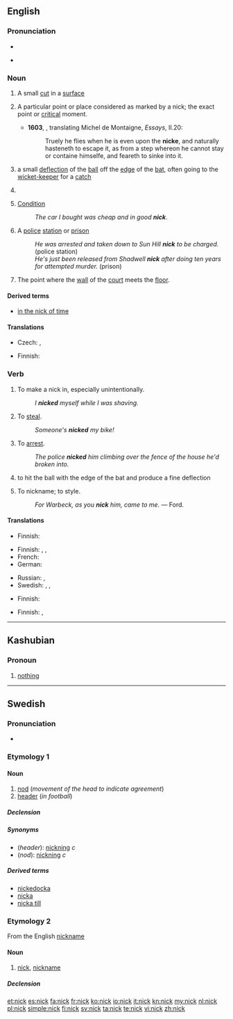 {{also|Nick}}
==English==
{{wikipedia}}

===Pronunciation===
* {{audio|en-us-nick.ogg|Audio (US)}}

* {{rhymes|ɪk}}

===Noun===
{{en-noun}}

# A small [[cut]] in a [[surface]]
# {{context|now|_|rare}} A particular point or place considered as marked by a nick; the exact point or [[critical]] moment.
#*'''1603''', {{w|John Florio}}, translating Michel de Montaigne, ''Essays'', II.20:
#*:Truely he flies when he is even upon the '''nicke''', and naturally hasteneth to escape it, as from a step whereon he cannot stay or containe himselfe, and feareth to sinke into it.
# {{cricket}} a small [[deflection]] of the [[ball]] off the [[edge]] of the [[bat]], often going to the [[wicket-keeper]] for a [[catch]]
# {{short for|nickname}}
# {{UK|slang}} [[condition|Condition]]
#: ''The car I bought was cheap and in good '''nick'''''.
# {{British|slang}} A [[police]] [[station]] or [[prison]]
#: ''He was arrested and taken down to Sun Hill '''nick''' to be charged.'' (police station)
#: ''He's just been released from Shadwell '''nick''' after doing ten years for attempted murder.'' (prison)
# {{context|[[real tennis]]}} The point where the [[wall]] of the [[court]] meets the [[floor]].

====Derived terms====
* [[in the nick of time]]

====Translations====
{{trans-top|A small cut in a surface}}
* Czech: {{t-|cs|zářez|m}}, {{t+|cs|vrub|m}}
{{trans-mid}}
* Finnish: {{t-|fi|naarmu}}
{{trans-bottom}}

===Verb===
{{en-verb}}

# {{transitive}} To make a nick in, especially unintentionally.
#: ''I '''nicked''' myself while I was shaving.''
# {{transitive|slang}} To [[steal]].
#: ''Someone's '''nicked''' my bike!''
# {{transitive|British|slang}} To [[arrest]].
#: ''The police '''nicked''' him climbing over the fence of the house he'd broken into.''
# {{transitive|cricket}} to hit the ball with the edge of the bat and produce a fine deflection
# {{obsolete}} To nickname; to style.
#: ''For Warbeck, as you '''nick''' him, came to me.'' &mdash; Ford.

====Translations====
{{trans-top|slang: to make a nick in}}
* Finnish: {{t|fi|raapaista}}
{{trans-mid}}
{{trans-bottom}}

{{trans-top|slang: to steal}}
* Finnish: {{t|fi|pölliä}}, {{t-|fi|nyysiä}}, {{t-|fi|vohkia}}
* French: {{t+|fr|piquer}}
* German: {{t+|de|klauen}}
{{trans-mid}}
* Russian: {{t+|ru|тырить}}, {{t+|ru|спереть}}
* Swedish: {{t-|sv|norpa}}, {{t+|sv|knycka}}, {{t+|sv|sno}}
{{trans-bottom}}

{{trans-top|slang: to arrest}}
* Finnish: {{t|fi|napata}}
{{trans-mid}}
{{trans-bottom}}

{{trans-top|cricket: to hit he ball with the edge of a bat}}
* Finnish: {{t|fi|näpäyttää}}, {{t|fi|näpätä}}
{{trans-mid}}
{{trans-bottom}}

----

==Kashubian==

===Pronoun===
{{head|csb|pronoun}}

# [[nothing]]

----

==Swedish==

===Pronunciation===
* {{audio|Sv-nick.ogg|audio}}

===Etymology 1===
{{rfe|lang=sv}}

====Noun====
{{sv-noun|g=c}}

# [[nod]] (''movement of the head to indicate agreement'')
# [[header]] (''in football'')

=====Declension=====
{{sv-noun-reg-ar}}

=====Synonyms=====
* (''header''): [[nickning]] ''c''
* (''nod''): [[nickning]] ''c''

=====Derived terms=====
* [[nickedocka]]
* [[nicka]]
* [[nicka till]]

===Etymology 2===
From the English [[nickname]]

====Noun====
{{sv-noun|g=n}}

# {{slang|lang=sv}} [[nick]], [[nickname]]

=====Declension=====
{{sv-noun-n-zero}}

[[et:nick]]
[[es:nick]]
[[fa:nick]]
[[fr:nick]]
[[ko:nick]]
[[io:nick]]
[[it:nick]]
[[kn:nick]]
[[my:nick]]
[[nl:nick]]
[[pl:nick]]
[[simple:nick]]
[[fi:nick]]
[[sv:nick]]
[[ta:nick]]
[[te:nick]]
[[vi:nick]]
[[zh:nick]]